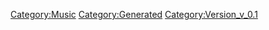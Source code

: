 {{Music
 |Name=TRY AGAIN
 |ID=14
 |Cov=14
 |Cd=4
 |Nam=14
 |Div=14
 |Ma=3
 |SerieId=3
 |SerieLogoId=3
 |WavId=14
 |VariationId=0
 |Dsc=14
 |Strt=10
 |ValkyrieBattle=1
 |ValkyrieIntro=1
 |ValkyrieIntroSky=1
 |DivaSolo=1
 |DivaMulti=1
 |Exp=3
 |OfficialName=TRY AGAIN
 |VocalName=Fire Bomber
 |Description=作品：マクロス7<br /><br />歌手：Fire Bomber<br /><br />作詞：K.INOJO、福山恭子<br />作曲：福山芳樹
 |StoryTitle=「山よ！銀河よ！俺の歌を聞けぇっ！！」
 |StoryDesc=Fire Bomberのボーカル、熱気バサラの歌声には、<br />サウンドエナジーと呼ばれる力が特に強く宿っていた。<br /><br />ファイヤーバルキリーを駆り、戦場で歌い続けるバサラ。<br />戦いを嫌い、異星人とさえ歌によって通じ合えると信じる<br />男の歌声は、熾烈な争いを終わらせる鍵となるか…？
 |BuyURL=https://recochoku.jp/song/S20141960/single?ds=34295745
 |BannerId=2
 |AnmStoreURL=https://anime.dmkt-sp.jp/animestore/ci_pc?workId=20597
}}
[[Category:Music]]
[[Category:Generated]]
[[Category:Version_v_0.1]]
